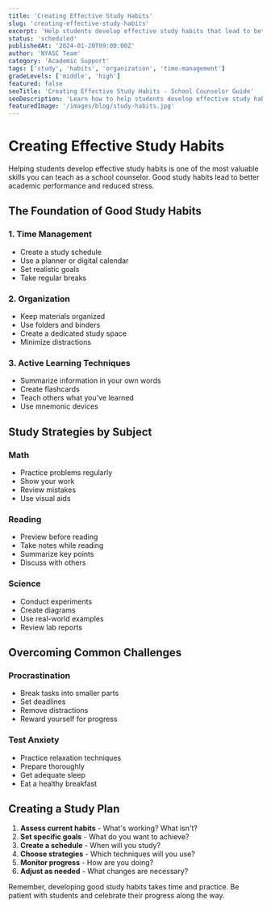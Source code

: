 ```yaml
---
title: 'Creating Effective Study Habits'
slug: 'creating-effective-study-habits'
excerpt: 'Help students develop effective study habits that lead to better academic performance and reduced stress.'
status: 'scheduled'
publishedAt: '2024-01-20T09:00:00Z'
author: 'NYASC Team'
category: 'Academic Support'
tags: ['study', 'habits', 'organization', 'time-management']
gradeLevels: ['middle', 'high']
featured: false
seoTitle: 'Creating Effective Study Habits - School Counselor Guide'
seoDescription: 'Learn how to help students develop effective study habits for better academic performance and reduced stress.'
featuredImage: '/images/blog/study-habits.jpg'
---
```


# Creating Effective Study Habits

Helping students develop effective study habits is one of the most valuable skills you can teach as a school counselor. Good study habits lead to better academic performance and reduced stress.

## The Foundation of Good Study Habits

### 1. Time Management

- Create a study schedule
- Use a planner or digital calendar
- Set realistic goals
- Take regular breaks

### 2. Organization

- Keep materials organized
- Use folders and binders
- Create a dedicated study space
- Minimize distractions

### 3. Active Learning Techniques

- Summarize information in your own words
- Create flashcards
- Teach others what you've learned
- Use mnemonic devices

## Study Strategies by Subject

### Math
- Practice problems regularly
- Show your work
- Review mistakes
- Use visual aids

### Reading
- Preview before reading
- Take notes while reading
- Summarize key points
- Discuss with others

### Science
- Conduct experiments
- Create diagrams
- Use real-world examples
- Review lab reports

## Overcoming Common Challenges

### Procrastination
- Break tasks into smaller parts
- Set deadlines
- Remove distractions
- Reward yourself for progress

### Test Anxiety
- Practice relaxation techniques
- Prepare thoroughly
- Get adequate sleep
- Eat a healthy breakfast

## Creating a Study Plan

1. **Assess current habits** - What's working? What isn't?
2. **Set specific goals** - What do you want to achieve?
3. **Create a schedule** - When will you study?
4. **Choose strategies** - Which techniques will you use?
5. **Monitor progress** - How are you doing?
6. **Adjust as needed** - What changes are necessary?

Remember, developing good study habits takes time and practice. Be patient with students and celebrate their progress along the way.
